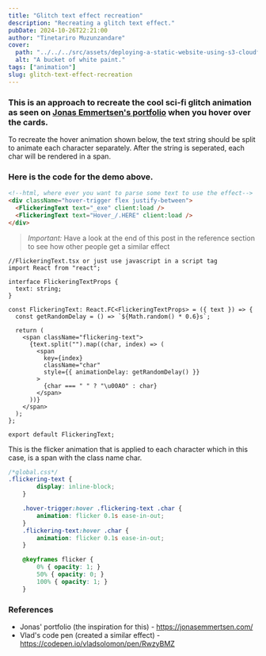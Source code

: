 ```yaml
---
title: "Glitch text effect recreation"
description: "Recreating a glitch text effect."
pubDate: 2024-10-26T22:21:00
author: "Tinetariro Muzunzandare"
cover:
  path: "../../../src/assets/deploying-a-static-website-using-s3-cloudfront-and-cloudflare-dns/bucket-paint.jpg"
  alt: "A bucket of white paint."
tags: ["animation"]
slug: glitch-text-effect-recreation
---
```

































### This is an approach to recreate the cool sci-fi glitch animation as seen on [Jonas Emmertsen's portfolio](https://jonasemmertsen.com/) when you hover over the cards.

To recreate the hover animation shown below, the text string should be split to animate each character separately. After the string is seperated, each char will be rendered in a span.

<div className=" mt-8 font-mono text-2xl sm:text-[2.986rem] hover-trigger bg-skin-bg-sub rounded-full px-10 py-10 sm:px-20 sm:py-20 flex justify-between hover:text-skin-accent-sub">
  <FlickeringText text="_exe" client:load />
  <FlickeringText text="Hover_/.HERE" client:load />
</div>

### Here is the code for the demo above.

```html file=thisPost.mdx
<!--html, where ever you want to parse some text to use the effect-->
<div className="hover-trigger flex justify-between">
  <FlickeringText text="_exe" client:load />
  <FlickeringText text="Hover_/.HERE" client:load />
</div>
```

> _Important:_ Have a look at the end of this post in the reference section to see how other people get a similar effect

```tsx file=FlickeringText.tsx
//FlickeringText.tsx or just use javascript in a script tag
import React from "react";

interface FlickeringTextProps {
  text: string;
}

const FlickeringText: React.FC<FlickeringTextProps> = ({ text }) => {
  const getRandomDelay = () => `${Math.random() * 0.6}s`;

  return (
    <span className="flickering-text">
      {text.split("").map((char, index) => (
        <span
          key={index}
          className="char"
          style={{ animationDelay: getRandomDelay() }}
        >
          {char === " " ? "\u00A0" : char}
        </span>
      ))}
    </span>
  );
};

export default FlickeringText;
```

This is the flicker animation that is applied to each character which in this case, is a span with the class name char.
```css file=global.css
/*global.css*/
.flickering-text {
        display: inline-block;
    }

    .hover-trigger:hover .flickering-text .char {
        animation: flicker 0.1s ease-in-out;
    }
    .flickering-text:hover .char {
        animation: flicker 0.1s ease-in-out;
    }

    @keyframes flicker {
        0% { opacity: 1; }
        50% { opacity: 0; }
        100% { opacity: 1; }
    }
```

### References
- Jonas' portfolio (the inspiration for this) - https://jonasemmertsen.com/
- Vlad's code pen (created a similar effect) - https://codepen.io/vladsolomon/pen/RwzyBMZ